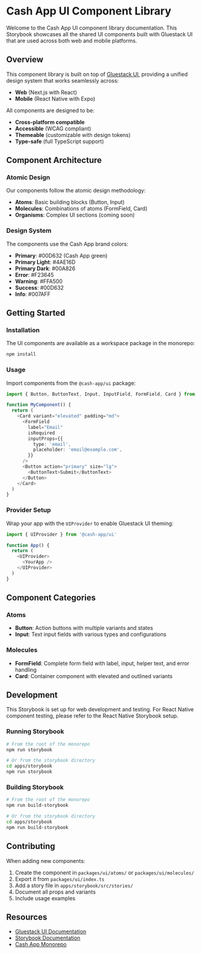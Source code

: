 
<Meta title="Introduction" />

# Cash App UI Component Library

Welcome to the Cash App UI component library documentation. This Storybook showcases all the shared UI components built with Gluestack UI that are used across both web and mobile platforms.

## Overview

This component library is built on top of [Gluestack UI](https://gluestack.io/ui/docs), providing a unified design system that works seamlessly across:

- **Web** (Next.js with React)
- **Mobile** (React Native with Expo)

All components are designed to be:
- **Cross-platform compatible**
- **Accessible** (WCAG compliant)
- **Themeable** (customizable with design tokens)
- **Type-safe** (full TypeScript support)

## Component Architecture

### Atomic Design

Our components follow the atomic design methodology:

- **Atoms**: Basic building blocks (Button, Input)
- **Molecules**: Combinations of atoms (FormField, Card)
- **Organisms**: Complex UI sections (coming soon)

### Design System

The components use the Cash App brand colors:

- **Primary**: #00D632 (Cash App green)
- **Primary Light**: #4AE16D
- **Primary Dark**: #00A826
- **Error**: #F23645
- **Warning**: #FFA500
- **Success**: #00D632
- **Info**: #007AFF

## Getting Started

### Installation

The UI components are available as a workspace package in the monorepo:

```bash
npm install
```

### Usage

Import components from the `@cash-app/ui` package:

```typescript
import { Button, ButtonText, Input, InputField, FormField, Card } from '@cash-app/ui'

function MyComponent() {
  return (
    <Card variant="elevated" padding="md">
      <FormField
        label="Email"
        isRequired
        inputProps={{
          type: 'email',
          placeholder: 'email@example.com',
        }}
      />
      <Button action="primary" size="lg">
        <ButtonText>Submit</ButtonText>
      </Button>
    </Card>
  )
}
```

### Provider Setup

Wrap your app with the `UIProvider` to enable Gluestack UI theming:

```typescript
import { UIProvider } from '@cash-app/ui'

function App() {
  return (
    <UIProvider>
      <YourApp />
    </UIProvider>
  )
}
```

## Component Categories

### Atoms

- **Button**: Action buttons with multiple variants and states
- **Input**: Text input fields with various types and configurations

### Molecules

- **FormField**: Complete form field with label, input, helper text, and error handling
- **Card**: Container component with elevated and outlined variants

## Development

This Storybook is set up for web development and testing. For React Native component testing, please refer to the React Native Storybook setup.

### Running Storybook

```bash
# From the root of the monorepo
npm run storybook

# Or from the storybook directory
cd apps/storybook
npm run storybook
```

### Building Storybook

```bash
# From the root of the monorepo
npm run build-storybook

# Or from the storybook directory
cd apps/storybook
npm run build-storybook
```

## Contributing

When adding new components:

1. Create the component in `packages/ui/atoms/` or `packages/ui/molecules/`
2. Export it from `packages/ui/index.ts`
3. Add a story file in `apps/storybook/src/stories/`
4. Document all props and variants
5. Include usage examples

## Resources

- [Gluestack UI Documentation](https://gluestack.io/ui/docs)
- [Storybook Documentation](https://storybook.js.org/docs/react)
- [Cash App Monorepo](https://github.com/cash-app)
